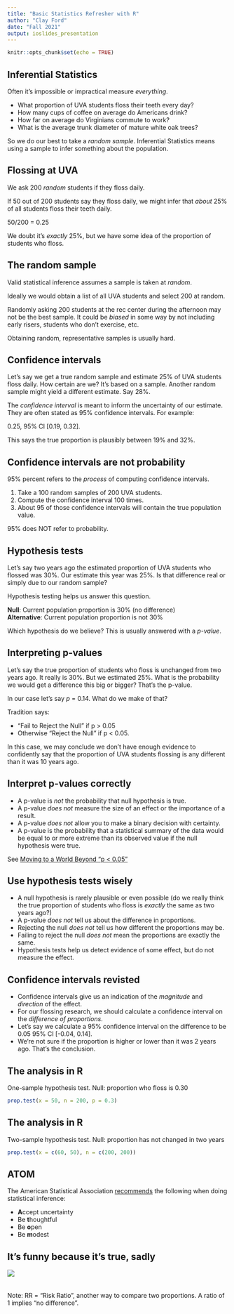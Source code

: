 ```yaml
---
title: "Basic Statistics Refresher with R"
author: "Clay Ford"
date: "Fall 2021"
output: ioslides_presentation
---
```


```r
knitr::opts_chunk$set(echo = TRUE)
```

## Inferential Statistics

Often it's impossible or impractical measure _everything_. 

- What proportion of UVA students floss their teeth every day? 
- How many cups of coffee on average do Americans drink?
- How far on average do Virginians commute to work?
- What is the average trunk diameter of mature white oak trees?

So we do our best to take a _random sample_. Inferential Statistics means using a sample to infer something about the population.


## Flossing at UVA

We ask 200 _random_ students if they floss daily. 

If 50 out of 200 students say they floss daily, we might infer that _about_ 25% of all students floss their teeth daily. 

50/200 = 0.25

We doubt it's _exactly_ 25%, but we have some idea of the proportion of students who floss.

## The random sample

Valid statistical inference assumes a sample is taken at _random_. 

Ideally we would obtain a list of all UVA students and select 200 at random.

Randomly asking 200 students at the rec center during the afternoon may not be the best sample. It could be _biased_ in some way by not including early risers, students who don't exercise, etc.

Obtaining random, representative samples is usually hard. 

## Confidence intervals

Let's say we get a true random sample and estimate 25% of UVA students floss daily. How certain are we? It's based on a sample. Another random sample might yield a different estimate. Say 28%. 

The _confidence interval_ is meant to inform the uncertainty of our estimate. They are often stated as 95% confidence intervals. For example:

0.25, 95% CI [0.19, 0.32]. 

This says the true proportion is plausibly between 19% and 32%.

## Confidence intervals are not probability

95% percent refers to the _process_ of computing confidence intervals. 

1. Take a 100 random samples of 200 UVA students.
2. Compute the confidence interval 100 times. 
3. About 95 of those confidence intervals will contain the true population value.

95% does NOT refer to probability.

## Hypothesis tests

Let's say two years ago the estimated proportion of UVA students who flossed was 30%. Our estimate this year was 25%. Is that difference real or simply due to our random sample?

Hypothesis testing helps us answer this question.

**Null**: Current population proportion is 30% (no difference)   
**Alternative**: Current population proportion is not 30%

Which hypothesis do we believe? This is usually answered with a _p-value_.

## Interpreting p-values

Let's say the true proportion of students who floss is unchanged from two years ago. It really is 30%. But we estimated 25%. What is the probability we would get a difference this big or bigger? That's the p-value. 

In our case let's say _p_ = 0.14. What do we make of that?

Tradition says:

- "Fail to Reject the Null" if p > 0.05
- Otherwise "Reject the Null" if p < 0.05.

In this case, we may conclude we don't have enough evidence to confidently say that the proportion of UVA students flossing is any different than it was 10 years ago.

## Interpret p-values correctly

- A p-value is _not_ the probability that null hypothesis is true.
- A p-value _does not_ measure the size of an effect or the importance of a result.  
- A p-value _does not_ allow you to make a binary decision with certainty.
- A p-value is the probability that a statistical summary of the data would be equal to or more extreme than its observed value if the null hypothesis were true.

See [Moving to a World Beyond "p < 0.05"](https://www.tandfonline.com/doi/full/10.1080/00031305.2019.1583913)


## Use hypothesis tests wisely

- A null hypothesis is rarely plausible or even possible (do we really think the true proportion of students who floss is _exactly_ the same as two years ago?)
- A p-value _does not_ tell us about the difference in proportions.
- Rejecting the null _does not_ tell us how different the proportions may be.
- Failing to reject the null _does not_ mean the proportions are exactly the same.
- Hypothesis tests help us detect evidence of some effect, but do not measure the effect.

## Confidence intervals revisted

- Confidence intervals give us an indication of the _magnitude_ and _direction_ of the effect.
- For our flossing research, we should calculate a confidence interval on the _difference of proportions_.
- Let's say we calculate a 95% confidence interval on the difference to be 0.05 95% CI [-0.04, 0.14].
- We're not sure if the proportion is higher or lower than it was 2 years ago. That's the conclusion.


## The analysis in R

One-sample hypothesis test. Null: proportion who floss is 0.30

```r
prop.test(x = 50, n = 200, p = 0.3)
```

## The analysis in R

Two-sample hypothesis test. Null: proportion has not changed in two years

```r
prop.test(x = c(60, 50), n = c(200, 200))
```

## ATOM

The American Statistical Association [recommends](https://www.tandfonline.com/doi/full/10.1080/00031305.2019.1583913) the following when doing statistical inference:

- **A**ccept uncertainty
- Be **t**houghtful
- Be **o**pen
- Be **m**odest 

## It's funny because it's true, sadly

![](tweet.jpg)
<br><br><br>
Note: RR = "Risk Ratio", another way to compare two proportions. A ratio of 1 implies "no difference".